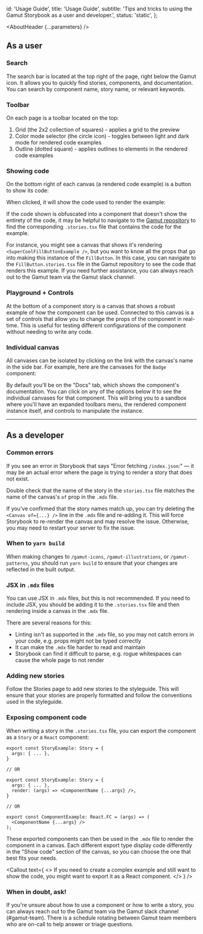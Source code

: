 

  id: 'Usage Guide',
  title: 'Usage Guide',
  subtitle:
    'Tips and tricks to using the Gamut Storybook as a user and developer.',
  status: 'static',
};

<Meta title="Meta/Usage Guide" />

<AboutHeader {...parameters} />

## As a user

### Search

The search bar is located at the top right of the page, right below the Gamut icon. It allows you to quickly find stories, components, and documentation. You can search by component name, story name, or relevant keywords.

<ImageWrapper
  src="./meta/search.png"
  alt="The search bar at the top of the page."
  height="auto"
/>

### Toolbar

On each page is a toolbar located on the top:

<ImageWrapper
  src="./meta/toolbar.png"
  alt="The Storybook toolbar, detailed below."
  height="auto"
/>

1. Grid (the 2x2 collection of squares) - applies a grid to the preview
2. Color mode selector (the circle icon) - toggles between light and dark mode for rendered code examples
3. Outline (dotted square) - applies outlines to elements in the rendered code examples

### Showing code

On the bottom right of each canvas (a rendered code example) is a button to show its code:

<ImageWrapper
  src="./meta/show_code.png"
  alt="a button on the bottom right of the canvas to show the code being rendered."
  height="auto"
/>

When clicked, it will show the code used to render the example:

<ImageWrapper
  src="./meta/shown_code.png"
  alt="the code used to render the example shown below the canvas."
  height="auto"
/>

If the code shown is obfuscated into a component that doesn't show the entirety of the code, it may be helpful to navigate to the [Gamut repository](https://github.com/Codecademy/gamut) to find the corresponding `.stories.tsx` file that contains the code for the example.

For instance, you might see a canvas that shows it's rendering `<SuperCoolFillButtonExample />`, but you want to know all the props that go into making this instance of the `FillButton`. In this case, you can navigate to the `FillButton.stories.tsx` file in the Gamut repository to see the code that renders this example. If you need further assistance, you can always reach out to the Gamut team via the Gamut slack channel.

### Playground + Controls

At the bottom of a component story is a canvas that shows a robust example of how the component can be used. Connected to this canvas is a set of controls that allow you to change the props of the component in real-time. This is useful for testing different configurations of the component without needing to write any code.

<ImageWrapper
  src="./meta/playground_controls.png"
  alt="the controls used to interact with the example shown below the canvas."
  height="auto"
/>

### Individual canvas

All canvases can be isolated by clicking on the link with the canvas's name in the side bar. For example, here are the canvases for the `Badge` component:

<ImageWrapper
  src="./meta/sidebar_canvases.png"
  alt="the sidebar showing the individual canvases for the Badge component."
  height="auto"
/>

By default you'll be on the "Docs" tab, which shows the component's documentation. You can click on any of the options below it to see the individual canvases for that component. This will bring you to a sandbox where you'll have an expanded toolbars menu, the rendered component instance itself, and controls to manipulate the instance.

<ImageWrapper
  src="./meta/individual_canvas.png"
  alt="the individual canvas for the Badge component."
  height="auto"
/>

---

## As a developer

### Common errors

If you see an error in Storybook that says "Error fetching `/index.json`:" — it may be an actual error where the page is trying to render a story that does not exist.

Double check that the name of the story in the `stories.tsx` file matches the name of the canvas's `of` prop in the `.mdx` file.

If you've confirmed that the story names match up, you can try deleting the `<Canvas of={...} />` line in the `.mdx` file and re-adding it. This will force Storybook to re-render the canvas and may resolve the issue.
Otherwise, you may need to restart your server to fix the issue.

### When to `yarn build`

When making changes to `/gamut-icons`, `/gamut-illustrations`, or `/gamut-patterns`, you should run `yarn build` to ensure that your changes are reflected in the built output.

### JSX in `.mdx` files

You can use JSX in `.mdx` files, but this is not recommended. If you need to include JSX, you should be adding it to the `.stories.tsx` file and then rendering inside a canvas in the `.mdx` file.

There are several reasons for this:

- Linting isn't as supported in the `.mdx` file, so you may not catch errors in your code, e.g. props might not be typed correctly
- It can make the `.mdx` file harder to read and maintain
- Storybook can find it difficult to parse, e.g. rogue whitespaces can cause the whole page to not render

### Adding new stories

Follow the <LinkTo id="Meta/Stories">Stories</LinkTo> page to add new stories to the styleguide. This will ensure that your stories are properly formatted and follow the conventions used in the styleguide.

### Exposing component code

When writing a story in the `.stories.tsx` file, you can export the component as a `Story` or a `React` component:

```tsx
export const StoryExample: Story = {
  args: { ... },
}

// OR

export const StoryExample: Story = {
  args: { ... },
  render: (args) => <ComponentName {...args} />,
}

// OR

export const ComponentExample: React.FC = (args) => (
  <ComponentName {...args} />
);
```

These exported components can then be used in the `.mdx` file to render the component in a canvas.
Each different export type display code differently in the "Show code" section of the canvas, so you can choose the one that best fits your needs.

<Callout
  text={
    <>
      If you need to create a complex example and still want to show the code,
      you might want to export it as a React component.
    </>
  }
/>

### When in doubt, ask!

If you're unsure about how to use a component or how to write a story, you can always reach out to the Gamut team via the Gamut slack channel (#gamut-team). There is a schedule rotating between Gamut team members who are on-call to help answer or triage questions.
